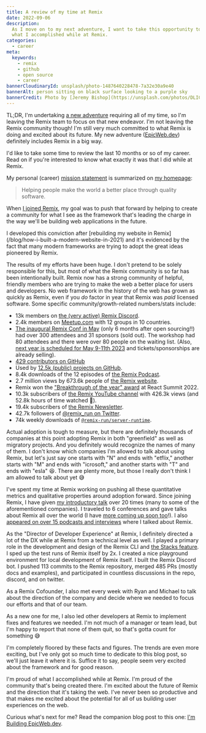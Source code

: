 ```yaml
---
title: A review of my time at Remix
date: 2022-09-06
description:
  As I move on to my next adventure, I want to take this opportunity to review
  what I accomplished while at Remix.
categories:
  - career
meta:
  keywords:
    - remix
    - github
    - open source
    - career
bannerCloudinaryId: unsplash/photo-1487640228478-7a32e30a9e40
bannerAlt: person sitting on black surface looking to a purple sky
bannerCredit: Photo by [Jeremy Bishop](https://unsplash.com/photos/DLICfSD33as)
---
```


TL;DR, I'm undertaking [a new adventure](/blog/i-m-building-epicweb-dev)
requiring all of my time, so I'm leaving the Remix team to focus on that new
endeavor. I'm not leaving the Remix community though! I'm still very much
committed to what Remix is doing and excited about its future. My new adventure
([EpicWeb.dev](https://EpicWeb.dev)) definitely includes Remix in a big way.

I'd like to take some time to review the last 10 months or so of my career. Read
on if you're interested to know what exactly it was that I did while at Remix.

My personal (career) [mission statement](/transparency#mission) is summarized on
[my homepage](/):

> Helping people make the world a better place through quality software.

When [I joined Remix](/blog/how-i-help-you-build-better-websites), my goal was
to push that forward by helping to create a community for what I see as the
framework that's leading the charge in the way we'll be building web
applications in the future.

<callout-info class="aside">
  I developed this conviction after [rebuilding my website in
  Remix](/blog/how-i-built-a-modern-website-in-2021) and it's evidenced by the
  fact that many modern frameworks are trying to adopt the great ideas pioneered
  by Remix.
</callout-info>

The results of my efforts have been huge. I don't pretend to be solely
responsible for this, but most of what the Remix community is so far has been
intentionally built. Remix now has a strong community of helpful, friendly
members who are trying to make the web a better place for users and developers.
No web framework in the history of the web has grown as quickly as Remix, even
if you _do_ factor in year that Remix was _paid_ licensed software. Some
specific community/growth-related numbers/stats include:

- 13k members on [the (very active) Remix Discord](https://rmx.as/discord).
- 2.4k members on [Meetup.com](https://rmx.as/meetup) with 12 groups in 10
  countries.
- [The inaugural Remix Conf in May](https://remix.run/conf/2022) (only 6 months
  after open sourcing!!) had over 300 attendees and 31 sponsors (sold out). The
  workshop had 80 attendees and there were over 80 people on the waiting list.
  (Also,
  [next year is scheduled for May 9-11th 2023](https://remix.run/conf/2023) and
  tickets/sponsorships are already selling).
- [429 contributors on GitHub](https://github.com/remix-run/remix/graphs/contributors)
- Used by
  [12.5k (public) projects on GitHub](https://github.com/remix-run/remix/network/dependents?package_id=UGFja2FnZS0yOTI1ODU4MDcz).
- 8.4k downloads of the 12 episodes of
  [the Remix Podcast](https://remix.transistor.fm/).
- 2.7 million views by 673.6k people of [the Remix website](https://remix.run).
- Remix won the
  ["Breakthrough of the year" award](https://twitter.com/ReactSummit/status/1539644608417783808)
  at React Summit 2022.
- 10.3k subscribers of
  [the Remix YouTube channel](https://www.youtube.com/c/Remix-Run) with 426.3k
  views (and 52.8k hours of time watched 🤯).
- 19.4k subscribers of [the Remix Newsletter](https://remix.run/newsletter).
- 42.7k followers of [@remix_run on Twitter](https://twitter.com/remix_run).
- 74k weekly downloads of
  [`@remix-run/server-runtime`](https://www.npmjs.com/package/@remix-run/server-runtime).

Actual adoption is tough to measure, but there are definitely thousands of
companies at this point adopting Remix in both "greenfield" as well as migratory
projects. And you definitely would recognize the names of many of them. I don't
know which companies I'm allowed to talk about using Remix, but let's just say
one starts with "N" and ends with "etflix," another starts with "M" and ends
with "icrosoft," and another starts with "T" and ends with "esla" 😆. There are
plenty more, but those I really don't think I am allowed to talk about yet 😅

I've spent my time at Remix working on pushing all these quantitative metrics
and qualitative properties around adoption forward. Since joining Remix, I have
given
[my introductory talk](/talks/building-excellent-user-experiences-with-remix)
over 20 times (many to some of the aforementioned companies). I traveled to 6
conferences and gave talks about Remix all over the world (I have
[more coming up soon too](/talks)!). I also
[appeared on over 15 podcasts and interviews](/appearances) where I talked about
Remix.

As the "Director of Developer Experience" at Remix, I definitely directed a lot
of the DX while at Remix from a technical level as well. I played a primary role
in the development and design of the Remix CLI and
[the Stacks feature](https://remix.run/blog/remix-stacks). I sped up the test
runs of Remix itself by 2x. I created a nice playground environment for local
development of Remix itself. I built the Remix Discord bot. I pushed 113 commits
to the Remix repository, merged 485 PRs (mostly docs and examples), and
participated in countless discussions in the repo, discord, and on twitter.

As a Remix Cofounder, I also met every week with Ryan and Michael to talk about
the direction of the company and decide where we needed to focus our efforts and
that of our team.

As a new one for me, I also led other developers at Remix to implement fixes and
features we needed. I'm not much of a manager or team lead, but I'm happy to
report that none of them quit, so that's gotta count for something 😅

I'm completely floored by these facts and figures. The trends are even more
exciting, but I've only got so much time to dedicate to this blog post, so we'll
just leave it where it is. Suffice it to say, people seem very excited about the
framework and for good reason.

I'm proud of what I accomplished while at Remix. I'm proud of the community
that's being created there. I'm excited about the future of Remix and the
direction that it's taking the web. I've never been so productive and that makes
me excited about the potential for all of us building user experiences on the
web.

Curious what's next for me? Read the companion blog post to this one:
[I'm Building EpicWeb.dev](/blog/i-m-building-epicweb-dev).
